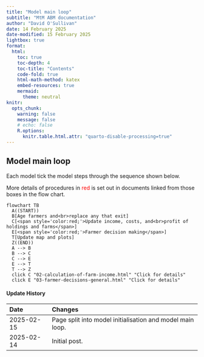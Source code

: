 ```yaml
---
title: "Model main loop"
subtitle: "MtM ABM documentation"
author: "David O'Sullivan"
date: 14 February 2025
date-modified: 15 February 2025
lightbox: true
format:
  html:
    toc: true
    toc-depth: 4
    toc-title: "Contents"
    code-fold: true
    html-math-method: katex
    embed-resources: true
    mermaid:
      theme: neutral
knitr:
  opts_chunk: 
    warning: false
    message: false
    # echo: false
    R.options: 
      knitr.table.html.attr: "quarto-disable-processing=true"
---
```


## Model main loop
Each model tick the model steps through the sequence shown below. 

More details of procedures in [red]{style='color:red;'} is set out in documents linked from those boxes in the flow chart.

```mermaid
flowchart TB
  A((START))
  B[Age farmers and<br>replace any that exit]
  C[<span style='color:red;'>Update income, costs, and<br>profit of holdings and farms</span>]
  E[<span style='color:red;'>Farmer decision making</span>]
  T[Update map and plots]
  Z((END))
  A --> B
  B --> C
  C --> E
  E --> T
  T --> Z
  click C "02-calculation-of-farm-income.html" "Click for details"
  click E "03-farmer-decisions-general.html" "Click for details"
```

::: {.callout-note collapse="true"}
#### Update History

| Date | Changes
|:-|:------
| 2025-02-15 | Page split into model initialisation and model main loop.                       
| 2025-02-14 | Initial post.                       

:::
